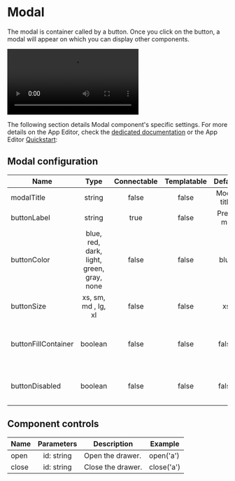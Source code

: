 
# Modal

The modal is container called by a button. Once you click on the button, a modal will appear on which you can display other components.

<video
	className="border-2 rounded-lg object-cover w-full h-full dark:border-gray-800"
	autoPlay
	controls
	id="modal-layout"
	src="/videos/modal-layout.mp4"
	alt="modal component"
/>

The following section details Modal component's specific settings. For more details on the App Editor, check the [dedicated documentation](../0_app_editor/index.mdx) or the App Editor [Quickstart](../../getting_started/7_apps_quickstart/index.mdx):

<div className="grid grid-cols-2 gap-6 mb-4">
	<DocCard
		color="orange"
		title="App Editor Documentation"
		description="The app editor is a low-code builder to create custom User Interfaces with a mix of drag-and-drop and code."
		href="/docs/apps/app_editor"
	/>
	<DocCard
		color="orange"
		title="Apps Quickstart"
		description="Learn how to build your first app in a matter of minutes."
		href="/docs/getting_started/apps_quickstart"
	/>
</div>

## Modal configuration

| Name                |                   Type                    | Connectable | Templatable |   Default   | Description                                   |
| ------------------- | :---------------------------------------: | :---------: | :---------: | :---------: | --------------------------------------------- |
| modalTitle          |                  string                   |    false    |    false    | Modal title | The title of the modal.                       |
| buttonLabel         |                  string                   |    true     |    false    |  Press me   | The button label.                             |
| buttonColor         | blue, red, dark, light, green, gray, none |    false    |    false    |    blue     | The button color.                             |
| buttonSize          |            xs, sm, md , lg, xl            |    false    |    false    |     xs      | The button size.                              |
| buttonFillContainer |                  boolean                  |    false    |    false    |    false    | Whether the button should fill the container. |
| buttonDisabled      |                  boolean                  |    false    |    false    |    false    | Whether the button should be disabled.        |

## Component controls

| Name  | Parameters | Description       | Example    |
| ----- | :--------: | ----------------- | ---------- |
| open  | id: string | Open the drawer.  | open('a')  |
| close | id: string | Close the drawer. | close('a') |
